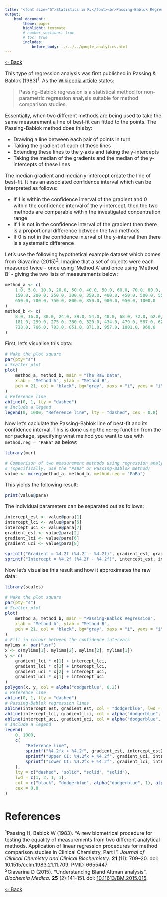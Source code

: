 ```yaml
---
title: '<font size="5">Statistics in R:</font><br>Passing-Bablok Regression'
output:
    html_document:
        theme: paper
        highlight: textmate
        # number_sections: true
        # toc: true
        includes:
            before_body: ../../../google_analytics.html
---
```


<font size="3">

[⇦ Back](../../../R.html)

This type of regression analysis was first published in Passing & Bablok (1983)<sup>1</sup>. As the [Wikipedia article](https://en.wikipedia.org/wiki/Passing%E2%80%93Bablok_regression) states:

> Passing–Bablok regression is a statistical method for non-parametric regression analysis suitable for method comparison studies.

Essentially, when two different methods are being used to take the same measurement a line of best-fit can fitted to the points. The Passing-Bablok method does this by:

- Drawing a line between each pair of points in turn
- Taking the gradient of each of these lines
- Extending these lines to the y-axis and taking the y-intercepts
- Taking the median of the gradients and the median of the y-intercepts of these lines

The median gradient and median y-intercept create the line of best-fit. It has an associated confidence interval which can be interpreted as follows:

- If 1 is within the confidence interval of the gradient and 0 within the confidence interval of the y-intercept, then the two methods are comparable within the investigated concentration range
- If 1 is not in the confidence interval of the gradient then there is a proportional difference between the two methods
- If 0 is not in the confidence interval of the y-interval then there is a systematic difference

Let's use the following hypothetical example dataset which comes from Giavarina (2015)<sup>2</sup>. Imagine that a set of objects were each measured twice - once using 'Method A' and once using 'Method B' - giving the two lists of measurements below:

```r
method_a <- c(
    1.0, 5.0, 10.0, 20.0, 50.0, 40.0, 50.0, 60.0, 70.0, 80.0, 90.0, 100.0,
    150.0, 200.0, 250.0, 300.0, 350.0, 400.0, 450.0, 500.0, 550.0, 600.0,
    650.0, 700.0, 750.0, 800.0, 850.0, 900.0, 950.0, 1000.0
)
method_b <- c(
    8.0, 16.0, 30.0, 24.0, 39.0, 54.0, 40.0, 68.0, 72.0, 62.0, 122.0, 80.0,
    181.0, 259.0, 275.0, 380.0, 320.0, 434.0, 479.0, 587.0, 626.0, 648.0,
    738.0, 766.0, 793.0, 851.0, 871.0, 957.0, 1001.0, 960.0
)
```

First, let's visualise this data:

```r
# Make the plot square
par(pty="s")
# Scatter plot
plot(
    method_a, method_b, main = "The Raw Data",
    xlab = "Method A", ylab = "Method B",
    pch = 21, col = "black", bg="gray", xaxs = "i", yaxs = "i"
)
# Reference line
abline(0, 1, lty = "dashed")
# Include a legend
legend(0, 1000, "Reference line", lty = "dashed", cex = 0.8)
```

Now let's caclulate the Passing-Bablok line of best-fit and its confidence interval. This is done using the `mcreg` function from the `mcr` package, specifying what method you want to use with `method.reg = "PaBa"` as below:

```r
library(mcr)

# Comparison of two measurement methods using regression analysis
# (specifically, use the "PaBa" or Passing-Bablok method)
value <- mcreg(method_a, method_b, method.reg = "PaBa")
```

This yields the following result:

```r
print(value@para)
```

The individual parameters can be separated out as follows:

```r
intercept_est <- value@para[1]
intercept_lci <- value@para[5]
intercept_uci <- value@para[7]
gradient_est <- value@para[2]
gradient_lci <- value@para[6]
gradient_uci <- value@para[8]

sprintf("Gradient = %4.2f (%4.2f - %4.2f)", gradient_est, gradient_lci, gradient_uci)
sprintf("Intercept = %4.2f (%4.2f - %4.2f)", intercept_est, intercept_lci, intercept_uci)
```

Now let's visualise this result and how it approximates the raw data:

```r
library(scales)

# Make the plot square
par(pty="s")
# Scatter plot
plot(
    method_a, method_b, main = "Passing-Bablok Regression",
    xlab = "Method A", ylab = "Method B",
    pch = 21, col = "black", bg="gray", xaxs = "i", yaxs = "i"
)
# Fill in colour between the confidence intervals
mylims <- par("usr")
x <- c(mylims[1], mylims[2], mylims[2], mylims[1])
y <- c(
    gradient_lci * x[1] + intercept_lci,
    gradient_lci * x[2] + intercept_lci,
    gradient_uci * x[2] + intercept_uci,
    gradient_uci * x[1] + intercept_uci
)
polygon(x, y, col = alpha("dodgerblue", 0.2))
# Reference line
abline(0, 1, lty = "dashed")
# Passing-Bablok regression lines
abline(intercept_est, gradient_est, col = "dodgerblue", lwd = 2)
abline(intercept_lci, gradient_lci, col = alpha("dodgerblue", 1))
abline(intercept_uci, gradient_uci, col = alpha("dodgerblue", 1))
# Include a legend
legend(
    0, 1000,
    c(
        "Reference line",
        sprintf("%4.2fx + %4.2f", gradient_est, intercept_est),
        sprintf("Upper CI: %4.2fx + %4.2f", gradient_uci, intercept_uci),
        sprintf("Lower CI: %4.2fx + %4.2f", gradient_lci, intercept_lci)
    ),
    lty = c("dashed", "solid", "solid", "solid"),
    lwd = c(1, 2, 1, 1),
    col = c("black", "dodgerblue", alpha("dodgerblue", 1), alpha("dodgerblue", 1)),
    cex = 0.8
)
```

References
==========

<sup>1</sup>Passing H, Bablok W (1983). "A new biometrical procedure for testing the equality of measurements from two different analytical methods. Application of linear regression procedures for method comparison studies in Clinical Chemistry, Part I". *Journal of Clinical Chemistry and Clinical Biochemistry*. **21** (11): 709–20. doi: [10.1515/cclm.1983.21.11.709](https://doi.org/10.1515%2Fcclm.1983.21.11.709). PMID: [6655447](https://pubmed.ncbi.nlm.nih.gov/6655447/)  
<sup>2</sup>Giavarina D (2015). "Understanding Bland Altman analysis". *Biochemia Medica*. **25** (2):141-151. doi: [10.11613/BM.2015.015](https://www.ncbi.nlm.nih.gov/pmc/articles/PMC4470095/pdf/bm-25-141.pdf).

[⇦ Back](../../../R.html)

</font>
